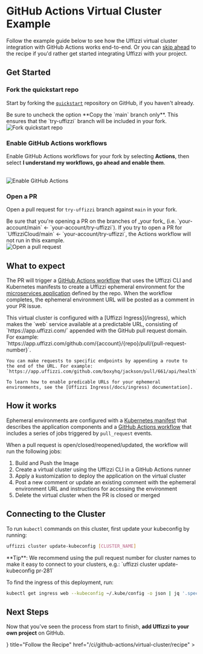 
# GitHub Actions Virtual Cluster Example

Follow the example guide below to see how the Uffizzi virtual cluster integration with GitHub Actions works end-to-end. Or you can [skip ahead](/ci/github-actions/virtual-cluster/recipe) to the recipe if you'd rather get started integrating Uffizzi with your project.

## Get Started

<Steps>

### Fork the quickstart repo 

Start by forking the [`quickstart`](https://github.com/UffizziCloud/quickstart) repository on GitHub, if you haven't already.  

<Callout type="warning">
    Be sure to uncheck the option **Copy the `main` branch only**. This ensures that the `try-uffizzi` branch will be included in your fork.  
</Callout>

<br />
<Image
    src="/images/uncheck-copy-main-branch-only.png"
    width={640}
    height={433}
    alt="Fork quickstart repo"
    className="border rounded-lg overflow-hidden mt-6"
/>
<br />

### Enable GitHub Actions workflows
Enable GitHub Actions workflows for your fork by selecting **Actions**, then select **I understand my workflows, go ahead and enable them**.   

<br />
<Image
    src="/images/enable-github-actions.png"
    width={640}
    height={433}
    alt="Enable GitHub Actions"
    className="border rounded-lg overflow-hidden mt-6"
/>

### Open a PR  

Open a pull request for `try-uffizzi` branch against `main` in your fork.  

<Callout type="warning">
    Be sure that you're opening a PR on the branches of _your fork_ (i.e. `your-account/main` ← `your-account/try-uffizzi`). If you try to open a PR for `UffizziCloud/main` ← `your-account/try-uffizzi`, the Actions workflow will not run in this example. 
</Callout>  

<br />
<Image
    src="/images/github-actions-jobs.png"
    width={800}
    height={541}
    alt="Open a pull request"
    className="border rounded-lg overflow-hidden mt-6"
/>
<br />

</Steps>

## What to expect

The PR will trigger a [GitHub Actions workflow](https://github.com/UffizziCloud/quickstart-k8s/blob/main/.github/workflows/uffizzi.yml) that uses the Uffizzi CLI and Kubernetes manifests to create a Uffizzi ephemeral environment for the [microservices application](#architecture-of-this-example-app) defined by the repo. When the workflow completes, the ephemeral environment URL will be posted as a comment in your PR issue.

<Callout>
    This virtual cluster is configured with a [Uffizzi Ingress](/ingress), which makes the `web` service available at a predictable URL, consisting of `https://app.uffizzi.com/` appended with the GitHub pull request domain. For example:  
    `https://app.uffizzi.com/github.com/{account}/{repo}/pull/{pull-request-number}`.  

    You can make requests to specific endpoints by appending a route to the end of the URL. For example:  
    `https://app.uffizzi.com/github.com/boxyhq/jackson/pull/661/api/health`  

    To learn how to enable predicable URLs for your ephemeral environments, see the [Uffizzi Ingress(/docs/ingress) documentation].

</Callout>

## How it works

Ephemeral environments are configured with a [Kubernetes manifest](https://github.com/UffizziCloud/quickstart/tree/main/k8s) that describes the application components and a [GitHub Actions workflow](https://github.com/UffizziCloud/quickstart/blob/main/.github/workflows/uffizzi-cluster.yaml) that includes a series of jobs triggered by `pull_request` events. 

When a pull request is open/closed/reopened/updated, the workflow will run the following jobs:

1. Build and Push the Image
2. Create a virtual cluster using the Uffizzi CLI in a GitHub Actions runner  
3. Apply a kustomization to deploy the application on the virtual cluster
4. Post a new comment or update an existing comment with the ephemeral environment URL and instructions for accessing the environment
5. Delete the virtual cluster when the PR is closed or merged

## Connecting to the Cluster

To run `kubectl` commands on this cluster, first update your kubeconfig by running:  

``` bash
uffizzi cluster update-kubeconfig [CLUSTER_NAME]
```

<Callout>
    **Tip**: We recommend using the pull request number for cluster names to make it easy to connect to your clusters, e.g.: `uffizzi cluster update-kubeconfig pr-281`  
</Callout>

To find the ingress of this deployment, run:   

``` bash
kubectl get ingress web --kubeconfig ~/.kube/config -o json | jq '.spec.rules[0].host' | tr -d '"'
```


## Next Steps  

Now that you've seen the process from start to finish, **add Uffizzi to your own project** on GitHub.  

<Cards num={2}>
  <Cards.Card
    arrow
    icon={<ChefHat size={24} />}
    title="Follow the Recipe"
    href="/ci/github-actions/virtual-cluster/recipe"
  >
  </Cards.Card>
</Cards>